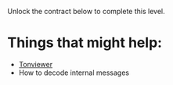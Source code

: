 Unlock the contract below to complete this level.

# Things that might help:

- [Tonviewer](https://testnet.tonviewer.com/)
- How to decode internal messages

